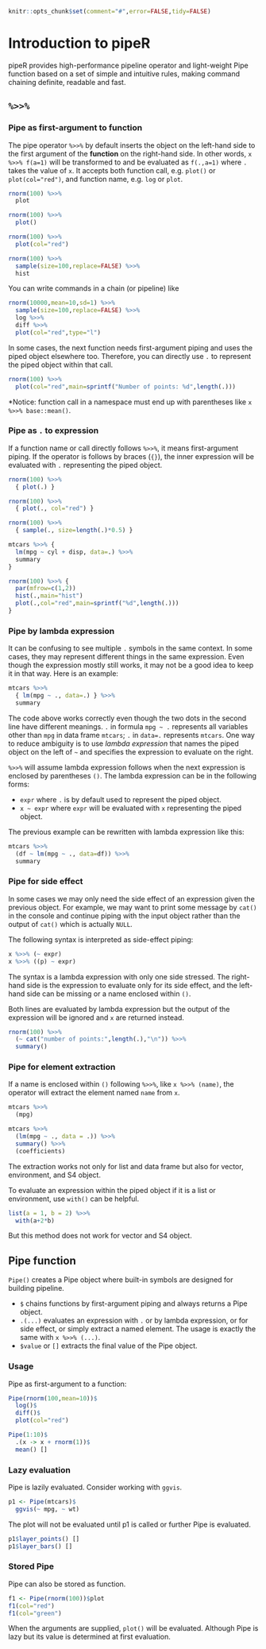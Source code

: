 <!--
%\VignetteEngine{knitr}
%\VignetteIndexEntry{Introduction to pipeR}
-->

```r
knitr::opts_chunk$set(comment="#",error=FALSE,tidy=FALSE)
```

# Introduction to pipeR

pipeR provides high-performance pipeline operator and light-weight Pipe function based on a set of simple and intuitive rules, making command chaining definite, readable and fast.

## `%>>%`

### Pipe as first-argument to function

The pipe operator `%>>%` by default inserts the object on the left-hand side to the first argument of the **function** on the right-hand side. In other words, `x %>>% f(a=1)` will be transformed to and be evaluated as `f(.,a=1)` where `.` takes the value of `x`. It accepts both function call, e.g. `plot()` or `plot(col="red")`, and function name, e.g. `log` or `plot`.

```r
rnorm(100) %>>% 
  plot

rnorm(100) %>>% 
  plot()

rnorm(100) %>>% 
  plot(col="red")

rnorm(100) %>>% 
  sample(size=100,replace=FALSE) %>>% 
  hist
```

You can write commands in a chain (or pipeline) like

```r
rnorm(10000,mean=10,sd=1) %>>%
  sample(size=100,replace=FALSE) %>>%
  log %>>%
  diff %>>%
  plot(col="red",type="l")
```

In some cases, the next function needs first-argument piping and uses the piped object elsewhere too. Therefore, you can directly use `.` to represent the piped object within that call.

```r
rnorm(100) %>>%
  plot(col="red",main=sprintf("Number of points: %d",length(.)))
```

*Notice: function call in a namespace must end up with parentheses like `x %>>% base::mean()`.

### Pipe as `.` to expression

If a function name or call directly follows `%>>%`, it means first-argument piping. If the operator is follows by braces (`{}`), the inner expression will be evaluated with `.` representing the piped object.

```r
rnorm(100) %>>% 
  { plot(.) }

rnorm(100) %>>% 
  { plot(., col="red") }

rnorm(100) %>>% 
  { sample(., size=length(.)*0.5) }

mtcars %>>% {
  lm(mpg ~ cyl + disp, data=.) %>>% 
  summary
}

rnorm(100) %>>% {
  par(mfrow=c(1,2))
  hist(.,main="hist")
  plot(.,col="red",main=sprintf("%d",length(.)))
}
```

### Pipe by lambda expression

It can be confusing to see multiple `.` symbols in the same context. In some cases, they may represent different things in the same expression. Even though the expression mostly still works, it may not be a good idea to keep it in that way. Here is an example:

```r
mtcars %>>%
  { lm(mpg ~ ., data=.) } %>>%
  summary
```

The code above works correctly even though the two dots in the second line have different meanings. `.` in formula `mpg ~ .` represents all variables other than `mpg` in data frame `mtcars`; `.` in `data=.` represents `mtcars`. One way to reduce ambiguity is to use *lambda expression* that names the piped object on the left of `~` and specifies the expression to evaluate on the right.

`%>>%` will assume lambda expression follows when the next expression is enclosed by parentheses `()`. The lambda expression can be in the following forms:

- `expr` where `.` is by default used to represent the piped object.
- `x ~ expr` where `expr` will be evaluated with `x` representing the piped object.

The previous example can be rewritten with lambda expression like this:

```r
mtcars %>>%
  (df ~ lm(mpg ~ ., data=df)) %>>%
  summary
```
### Pipe for side effect

In some cases we may only need the side effect of an expression given the previous object. For example, we may want to print some message by `cat()`  in the console and continue piping with the input object rather than the output of `cat()` which is actually `NULL`.

The following syntax is interpreted as side-effect piping:

```r
x %>>% (~ expr)
x %>>% ((p) ~ expr)
```

The syntax is a lambda expression with only one side stressed. The right-hand side is the expression to evaluate only for its side effect, and the left-hand side can be missing or a name enclosed within `()`. 

Both lines are evaluated by lambda expression but the output of the expression will be ignored and `x` are returned instead.

```r
rnorm(100) %>>%
  (~ cat("number of points:",length(.),"\n")) %>>%
  summary()
```

### Pipe for element extraction

If a name is enclosed within `()` following `%>>%`, like `x %>>% (name)`, the operator will extract the element named `name` from `x`.

```r
mtcars %>>%
  (mpg)

mtcars %>>%
  (lm(mpg ~ ., data = .)) %>>%
  summary() %>>%
  (coefficients)
```

The extraction works not only for list and data frame but also for vector, environment, and S4 object.

To evaluate an expression within the piped object if it is a list or environment, use `with()` can be helpful.

```r
list(a = 1, b = 2) %>>%
  with(a+2*b)
```

But this method does not work for vector and S4 object.

## Pipe function

`Pipe()` creates a Pipe object where built-in symbols are designed for building pipeline. 

- `$` chains functions by first-argument piping and always returns a Pipe object.
- `.(...)` evaluates an expression with `.` or by lambda expression, or for side effect, or simply extract a named element. The usage is exactly the same with `x %>>% (...)`.
- `$value` or `[]` extracts the final value of the Pipe object.

### Usage

Pipe as first-argument to a function:

```r
Pipe(rnorm(100,mean=10))$
  log()$
  diff()$
  plot(col="red")
```

```r
Pipe(1:10)$
  .(x -> x + rnorm(1))$
  mean() []
```

### Lazy evaluation

Pipe is lazily evaluated. Consider working with `ggvis`.

```r
p1 <- Pipe(mtcars)$
  ggvis(~ mpg, ~ wt)
```

The plot will not be evaluated until p1 is called or further Pipe is evaluated.

```r
p1$layer_points() []
p1$layer_bars() []
```

### Stored Pipe

Pipe can also be stored as function.

```r
f1 <- Pipe(rnorm(100))$plot
f1(col="red")
f1(col="green")
```

When the arguments are supplied, `plot()` will be evaluated. Although Pipe is lazy but its value is determined at first evaluation.

